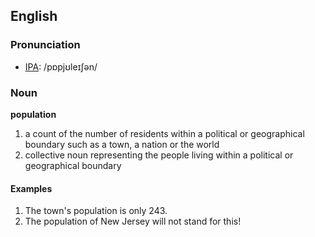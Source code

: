 ==English==
===Pronunciation===
*[[IPA]]: /pɒpjʊleɪʃən/

===Noun===
'''population'''
#a count of the number of residents within a political or geographical boundary such as a town, a nation or the world
#collective noun representing the people living within a political or geographical boundary
====Examples====
#The town's population is only 243.
#The population of New Jersey will not stand for this!